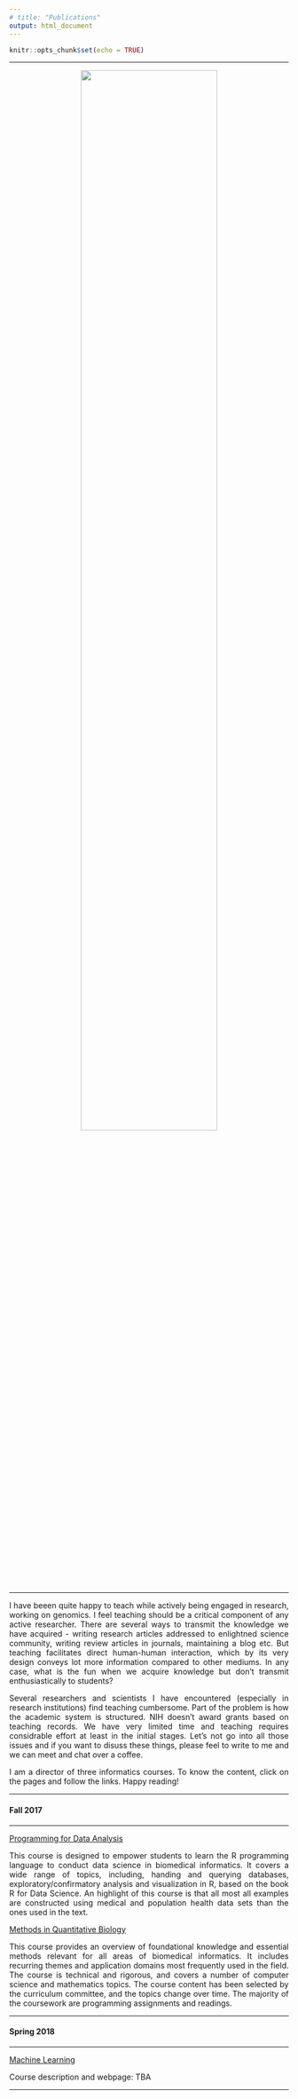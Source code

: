 ```yaml
---
# title: "Publications"
output: html_document
---
```


```r
knitr::opts_chunk$set(echo = TRUE)
```

<style>
body {
text-align: justify}
figure figcaption {
    text-align: center;}
</style>

---

<center>

![](teaching.png){width=70%}

</center>

---

I have beeen quite happy to teach while actively being engaged in research, working on genomics. I feel teaching should be a critical component of any active researcher. There are several ways to transmit the knowledge we have acquired - writing research articles addressed to enlightned science community, writing review articles in journals, maintaining a blog etc. But teaching facilitates direct human-human interaction, which by its very design conveys lot more information compared to other mediums. In any case, what is the fun when we acquire knowledge but don't transmit enthusiastically to students? 

Several researchers and scientists I have encountered (especially in research institutions) find teaching cumbersome. Part of the problem is how the academic system is structured. NIH doesn't award grants based on teaching records. We have very limited time and teaching requires considrable effort at least in the initial stages. Let's not go into all those issues and if you want to disuss these things, please feel to write to me and we can meet and chat over a coffee.

I am a director of three informatics courses. To know the content, click on the pages and follow the links. Happy reading!

---

#### Fall 2017

---

[Programming for Data Analysis](https://kannan-kasthuri.github.io/pda.html)

This course is designed to empower students to learn the R programming language to conduct data science in biomedical informatics. It covers a wide range of topics, including, handing and querying databases, exploratory/confirmatory analysis and visualization in R, based on the book R for Data Science. An highlight of this course is that all most all examples are constructed using medical and population health data sets than the ones used in the text. 

[Methods in Quantitative Biology](https://kannan-kasthuri.github.io/qmb.html)

This course provides an overview of foundational knowledge and essential methods relevant for all areas of biomedical informatics. It includes recurring themes and application domains most frequently used in the field. The course is technical and rigorous, and covers a number of computer science and mathematics topics. The course content has been selected by the curriculum committee, and the topics change over time. The majority of the coursework are programming assignments and readings.

---

#### Spring 2018

---

[Machine Learning](http://fenyolab.org/presentations/Machine_Learning_2017/)

Course description and webpage: TBA

---
